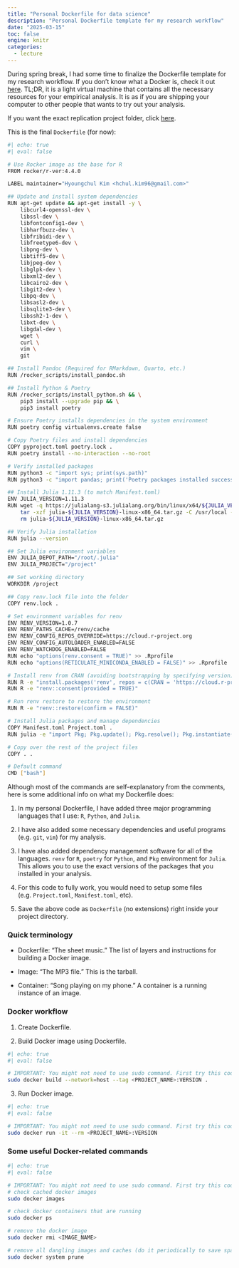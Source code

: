 ```yaml
---
title: "Personal Dockerfile for data science"
description: "Personal Dockerfile template for my research workflow"
date: "2025-03-15"
toc: false
engine: knitr
categories:
  - lecture
---
```


During spring break, I had some time to finalize the Dockerfile template for my research workflow. If you don't know what a Docker is, check it out [here](https://raw.githack.com/uo-ec607/lectures/master/13-docker/13-docker.html#1). TL;DR, it is a light virtual machine that contains all the necessary resources for your empirical analysis. It is as if you are shipping your computer to other people that wants to try out your analysis.

If you want the exact replication project folder, click [here](https://github.com/hchulkim/replication-template).

This is the final `Dockerfile` (for now):

```bash
#| echo: true
#| eval: false

# Use Rocker image as the base for R
FROM rocker/r-ver:4.4.0

LABEL maintainer="Hyoungchul Kim <hchul.kim96@gmail.com>"

## Update and install system dependencies
RUN apt-get update && apt-get install -y \
    libcurl4-openssl-dev \
    libssl-dev \
    libfontconfig1-dev \
    libharfbuzz-dev \
    libfribidi-dev \
    libfreetype6-dev \
    libpng-dev \
    libtiff5-dev \
    libjpeg-dev \
    libglpk-dev \
    libxml2-dev \
    libcairo2-dev \
    libgit2-dev \
    libpq-dev \
    libsasl2-dev \
    libsqlite3-dev \
    libssh2-1-dev \
    libxt-dev \
    libgdal-dev \
    wget \
    curl \
    vim \
    git	

## Install Pandoc (Required for RMarkdown, Quarto, etc.)
RUN /rocker_scripts/install_pandoc.sh

## Install Python & Poetry
RUN /rocker_scripts/install_python.sh && \
    pip3 install --upgrade pip && \
    pip3 install poetry

# Ensure Poetry installs dependencies in the system environment
RUN poetry config virtualenvs.create false

# Copy Poetry files and install dependencies
COPY pyproject.toml poetry.lock .
RUN poetry install --no-interaction --no-root

# Verify installed packages
RUN python3 -c "import sys; print(sys.path)"
RUN python3 -c "import pandas; print('Poetry packages installed successfully!')"

## Install Julia 1.11.3 (to match Manifest.toml)
ENV JULIA_VERSION=1.11.3
RUN wget -q https://julialang-s3.julialang.org/bin/linux/x64/${JULIA_VERSION%.*}/julia-${JULIA_VERSION}-linux-x86_64.tar.gz && \
    tar -xzf julia-${JULIA_VERSION}-linux-x86_64.tar.gz -C /usr/local --strip-components=1 && \
    rm julia-${JULIA_VERSION}-linux-x86_64.tar.gz

## Verify Julia installation
RUN julia --version

## Set Julia environment variables
ENV JULIA_DEPOT_PATH="/root/.julia"
ENV JULIA_PROJECT="/project"

## Set working directory
WORKDIR /project

## Copy renv.lock file into the folder
COPY renv.lock .

# Set environment variables for renv
ENV RENV_VERSION=1.0.7
ENV RENV_PATHS_CACHE=/renv/cache
ENV RENV_CONFIG_REPOS_OVERRIDE=https://cloud.r-project.org
ENV RENV_CONFIG_AUTOLOADER_ENABLED=FALSE
ENV RENV_WATCHDOG_ENABLED=FALSE
RUN echo "options(renv.consent = TRUE)" >> .Rprofile
RUN echo "options(RETICULATE_MINICONDA_ENABLED = FALSE)" >> .Rprofile

# Install renv from CRAN (avoiding bootstrapping by specifying version)
RUN R -e "install.packages('renv', repos = c(CRAN = 'https://cloud.r-project.org'))"
RUN R -e "renv::consent(provided = TRUE)"

# Run renv restore to restore the environment
RUN R -e "renv::restore(confirm = FALSE)"

# Install Julia packages and manage dependencies
COPY Manifest.toml Project.toml .
RUN julia -e "import Pkg; Pkg.update(); Pkg.resolve(); Pkg.instantiate(); Pkg.precompile()"

# Copy over the rest of the project files
COPY . .

# Default command
CMD ["bash"]


```

Although most of the commands are self-explanatory from the comments, here is some additional info on what my Dockerfile does:

1. In my personal Dockerfile, I have added three major programming languages that I use: `R`, `Python`, and `Julia`.

2. I have also added some necessary dependencies and useful programs (e.g. `git`, `vim`) for my analysis.

3. I have also added dependency management software for all of the languages. `renv` for `R`, `poetry` for `Python`, and `Pkg` environment for `Julia`. This allows you to use the exact versions of the packages that you installed in your analysis.

4. For this code to fully work, you would need to setup some files (e.g. `Project.toml`, `Manifest.toml`, etc).

5. Save the above code as `Dockerfile` (no extensions) right inside your project directory.

### Quick terminology

- Dockerfile: "The sheet music." The list of layers and instructions for building a Docker image.

- Image: "The MP3 file." This is the tarball.

- Container: "Song playing on my phone." A container is a running instance of an image.

### Docker workflow

1. Create Dockerfile.

2. Build Docker image using Dockerfile.

```bash
#| echo: true
#| eval: false

# IMPORTANT: You might not need to use sudo command. First try this code without it and only use sudo if it does not work.
sudo docker build --network=host --tag <PROJECT_NAME>:VERSION . 
```

3. Run Docker image.

```bash
#| echo: true
#| eval: false

# IMPORTANT: You might not need to use sudo command. First try this code without it and only use sudo if it does not work.
sudo docker run -it --rm <PROJECT_NAME>:VERSION
```

### Some useful Docker-related commands

```bash
#| echo: true
#| eval: false

# IMPORTANT: You might not need to use sudo command. First try this code without it and only use sudo if it does not work.
# check cached docker images
sudo docker images

# check docker containers that are running
sudo docker ps

# remove the docker image
sudo docker rmi <IMAGE_NAME>

# remove all dangling images and caches (do it periodically to save space)
sudo docker system prune
```
